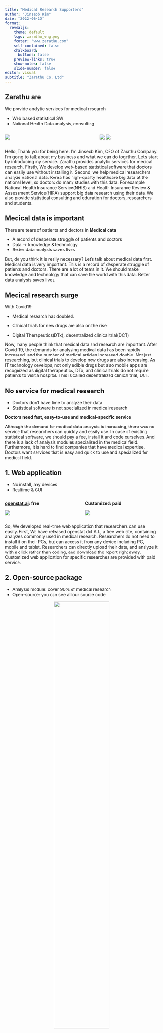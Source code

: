 ```yaml
---
title: "Medical Research Supporters"
author: "Jinseob Kim"
date: "2022-08-25"
format:
  revealjs: 
    theme: default
    logo: zarathu_eng.png
    footer: "www.zarathu.com"
    self-contained: false
    chalkboard: 
      buttons: false
    preview-links: true
    show-notes: false
    slide-number: false
editor: visual
subtitle: "Zarathu Co.,Ltd"
---
```


## Zarathu are

We provide analytic services for medical research

-   Web based statistical SW
-   National Health Data analysis, consulting

:::: {.columns}

::: {.column width="60%"}
![](https://shinykorea.github.io/corona-activityrecord/d1.png){}

:::

::: {.column width="40%"}

![](http://cdn.bosa.co.kr/news/photo/202009/2135109_169966_5652.jpg){}
![](https://cdn.docdocdoc.co.kr/news/photo/201807/1057873_1117467_2355.jpg){}

:::

::::

::: {.notes}
Hello, Thank you for being here.  I'm Jinseob Kim, CEO of Zarathu Company. I’m going to talk about my business and what we can do together.
Let’s start by introducing my service. Zarathu provides analytic services for medical research. Firstly, We develop web-based statistical software that doctors can easily use without installing it. Second, we help medical researchers analyze national data. Korea has high-quality healthcare big data at the national level, so doctors do many studies with this data. For example, National Health Insurance Service(NHIS) and Health Insurance Review & Assessment Service(HIRA) support big data research using their data.
We also provide statistical consulting and education for doctors, researchers and students.
:::


## Medical data is important

There are tears of patients and doctors in **Medical data**

-   A record of desperate struggle of patients and doctors
-   Data $\rightarrow$ knowledge & technology 
-   Better data analysis saves lives


::: {.notes}
But, do you think it is really necessary? Let’s talk about medical data first. Medical data is very important. This is a record of desperate struggle of patients and doctors. There are a lot of tears in it. We should make knowledge and technology that can save the world with this data. Better data analysis saves lives.
:::



## Medical research surge

With Covid19 

-  Medical research has doubled.

-  Clinical trials for new drugs are also on the rise

-  Digital Therapeutics(DTx), decentralized clinical trial(DCT) 

::: {.notes}
Now, many people think that medical data and research are important. After Covid-19, the demands for analyzing medical data has been rapidly increased. and the number of medical articles increased double. Not just researching, but clinical trials to develop new drugs are also increasing. As IT technology develops, not only edible drugs but also mobile apps are recognized as digital therapeutics, DTx, and clinical trials do not require patients to visit a hospital. This is called decentralized clinical trial, DCT. 

:::


## No service for medical research

-  Doctors don't have time to analyze their data
-  Statistical software is not specialized in medical research


**Doctors need fast, easy-to-use and medical-specific service**

::: {.notes}
Although the demand for medical data analysis is increasing, there was no service that researchers can quickly and easily use. 
In case of existing statistical software, we should pay a fee, install it and code ourselves. And there is a lack of analysis modules specialized in the medical field.  Furthermore, it is hard to find companies that have medical expertise. 
Doctors want services that is easy and quick to use and specialized for medical field. 

:::


## 1. Web application

- No install, any devices
- Realtime & GUI

:::: {.columns}
::: {.column width="50%"}
**[openstat.ai](https://openstat.ai/): free**

![](example-meta.png){}



:::
::: {.column width="50%"}
**Customized: paid**

![](https://oopy.lazyrockets.com/api/v2/notion/image?src=https%3A%2F%2Fs3-us-west-2.amazonaws.com%2Fsecure.notion-static.com%2F5a9631fa-d51e-4701-a2e8-c1087a0f2c3b%2FUntitled.png&blockId=05eff788-7894-4c2e-9cfe-b8056bc0bcd7){}

:::

::::

::: {.notes}
So, We developed real-time web application that researchers can use easily. 
First, We have released openstat dot A.I., a free web site, containing analyzes commonly used in medical research. Researchers do not need to install it on their PCs, but can access it from any device including PC, mobile and tablet. Researchers can directly upload their data, and analyze it with a click rather than coding, and download the report right away. Customized web application for specific researches are provided with paid service. 
:::



## 2. Open-source package

-  Analysis module: cover 90% of medical research 
-  Open-source: you can see all our source code

<center>
<a href="https://github.com/zarathucorp/"><img src="github.png" width=60%></a>
</center>

::: {.notes}
We have modulized more than 90% of analytical methods of medical researches. And all analytical modules are released as open source softwares. Anyone can reuse our codes. Figures below are open source softwares we developed with R, a programing language in field of data science
:::


## Open-source R&D

**Cloud based open-source statistical software development**

-  Ministry of Science and ICT($800,000)
-  **Fast, Easy-to-use, and for all people**

<center>
<a href="https://github.com/statgarten/"><img src="statgarten.png" width=60%></a>
</center>

::: {.notes}
We were selected for open source SW start-up and open source software R&D hosted by Ministry of Science and ICT, based on our contribution to open source and community. 
The topic of R and D is to develop Cloud based open-source statistical software for general public, not doctors. As you see the figure below, we are developing it under the project name of “statgarten”.
:::


## Achievements

-  Support >300 SCI papers.
-  Venture business certificate
-  100,000 Download: open-source package

<center><img src="paper.png" width = 70%></center>

::: {.notes}
Now, I will introduce other achievement. Since establishing the company, we have supported data analysis  more than three hundred SCI papers including the Lancet, the world’s most prestigious journal, and our open source statistical package  recorded more than one hundred thousand downloads. 
Based on this, we get venture business certificate and various start-up support programs. 
:::

## Team

:::: {.columns}

::: {.column width="40%"}

![](https://oopy.lazyrockets.com/api/v2/notion/image?src=https%3A%2F%2Fs3-us-west-2.amazonaws.com%2Fsecure.notion-static.com%2Fe8629c40-8e65-409a-99ff-5c4a650edd1b%2FUntitled.png&blockId=c0dda860-ad50-450c-8f32-caf37c6db53f)
:::

::: {.column width="60%"}
**Jinseob Kim**, Founder

-  Mathematical Olympiad
-  Medical Doctor
-  Master of Public Health
-  SW engineer, Samsung electronics


:::

With 7 members 

-  4 medicine/statistics, 2 developer, 1 persian
::::


::: {.notes}
I will introduce my team now. I am a doctor majored public health. I founded Zarathu 4 years ago  based on my experience at Mathematical Olympiad, Graduate School of Public Health and Health Service Group of Samsung Electronics of dealing with various health data. There are seven team members currently and their average age is twenty five, including 4 who majored medicine/statistics, 2 developers and 1 who majored Persian. 
:::



## Plan 

:::: {.columns}

::: {.column width="50%"}
**Now: medical research**

-  No.1 data analysis
-  Global service
-  Open-source contribution


:::

::: {.column width="50%"}
**Future: new drug**

-  Clinical trial data analysis
-  With global pharma, CRO, big tech
-  DTx/DCT specific service


:::

::::

::: {.notes}
I will tell you about our future plan. Our current goal is to become the No. 1 data analysis company in the field of medical research. I think we are already No. 1. 

Based on a strong network with Korean researchers, we are actively supporting global collaborative research. In addition, We will continuously contribute to the open source ecosystem and related communities.

We currently support analytics for medical research., but we plan to support analysis for clinical trials in the future.  We have signed our first contract with domestic pharma company recently. Especially, We will provide  service specialized especially for Digital Therapeutics(DTx) and decentralized clinical trial(DCT). 
:::

## Vision
:::: {.columns}

::: {.column width="50%"}
**Save the world**

-  Supporting doctors
-  Make new knowledge
-  Save life
-  Save the world
-  Save the universe(?)

:::

::: {.column width="50%"}
**Produce rising stars**

-  New job: research supporter
-  Medicine + data analysis + IT
-  Full remote, global recruit

![](
https://images-wixmp-ed30a86b8c4ca887773594c2.wixmp.com/f/d082a537-9a45-4512-af54-08c87b335298/dcniwyk-227f5054-927e-4d46-90d2-5e251f63de8c.png/v1/fill/w_934,h_856,strp/_produce_101__logo___png_by_tsukinofleur_dcniwyk-pre.png?token=eyJ0eXAiOiJKV1QiLCJhbGciOiJIUzI1NiJ9.eyJzdWIiOiJ1cm46YXBwOjdlMGQxODg5ODIyNjQzNzNhNWYwZDQxNWVhMGQyNmUwIiwiaXNzIjoidXJuOmFwcDo3ZTBkMTg4OTgyMjY0MzczYTVmMGQ0MTVlYTBkMjZlMCIsIm9iaiI6W1t7ImhlaWdodCI6Ijw9MTE3MyIsInBhdGgiOiJcL2ZcL2QwODJhNTM3LTlhNDUtNDUxMi1hZjU0LTA4Yzg3YjMzNTI5OFwvZGNuaXd5ay0yMjdmNTA1NC05MjdlLTRkNDYtOTBkMi01ZTI1MWY2M2RlOGMucG5nIiwid2lkdGgiOiI8PTEyODAifV1dLCJhdWQiOlsidXJuOnNlcnZpY2U6aW1hZ2Uub3BlcmF0aW9ucyJdfQ.RiQt71nDAAqXO4lU3Bb976adEZqm2oQfEQdQ5oCnf8s){width=70%}
:::

::::

::: {.notes}
Zarathu thinks ‘Save the World’ and ‘Produce rising star’ as our core value. 
We start by saving the world by helping medical researchers to make new medical knowledge, and finally we support our next generations to save the universe. 
The most important thing for us is to produce our data scientists as global stars. We will create new job called ‘research support specialist’ and make this job  more popular than doctor and lawyer.  
:::

## Collaborate


:::: {.columns}

::: {.column width="50%"}
**Medical data, research**

-  Data standardization
-  **openstat.ai** global service
-  Analytic service


:::

::: {.column width="50%"}
**Produce data scientist**

-  Education
-  Internship
-  Recruitment
:::

::::

::: {.notes}
I want to suggest one thing to everyone here. 
Zarathu can help your country to make a better use of medical data. We can help to standardize the data for global collaborative research, and to use  Openstat.ai service specific to your country. We will also support analytical service. We will not end just providing service, but we will produce young data scientists in your country . We will constantly do education and internship program and support to recruit them in Korea.  
:::

# Thank you for your time

::: {.notes}
If anyone has questions I’ll be happy to answer them.

:::

